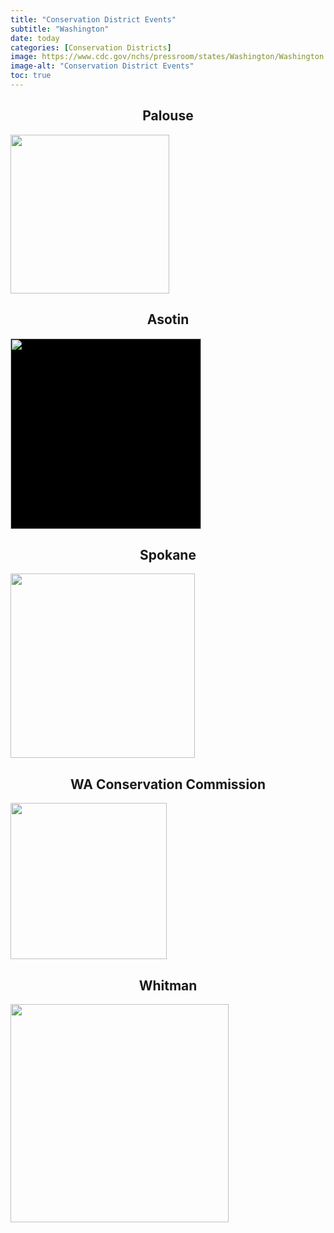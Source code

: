 ```yaml
---
title: "Conservation District Events"
subtitle: "Washington"
date: today
categories: [Conservation Districts]
image: https://www.cdc.gov/nchs/pressroom/states/Washington/Washington.png
image-alt: "Conservation District Events"
toc: true
---
```


## Palouse {style="text-align: center"}

[![](https://uploads-ssl.webflow.com/5faf8a950cdaa224e61edad9/5faf8a950cdaa2b7b91edcaf_pcd_logo.png){width="254"}](https://www.palousecd.org/blog/categories/events)

## Asotin {style="text-align: center"}

[![](https://asotincd.org/wp-content/uploads/2021/10/AsotinCD-logo-web-round.png){style="background: black" width="305"}](https://asotincd.org/news/)

## Spokane {style="text-align: center"}

[![](https://spokanecd.org/cdn/shop/files/SCD_Logo_Update_2021_CP_R_transparent_background_fd96aaae-5ed0-4ee1-81cb-6bafd3039eb8.png?height=180&v=1691787251){width="295"}](https://spokanecd.org/pages/events-workshops)

## WA Conservation Commission {style="text-align: center"}

[![](https://assets-global.website-files.com/5faf8a950cdaa250571edad5/5faf8a950cdaa232fe1edb17_washington-state-conservation-commission-logo.png){width="250"}](https://www.scc.wa.gov/events)

## Whitman {style="text-align: center"}

[![](https://whitmancd.org/wp-content/uploads/2023/07/WhitmanCD_logo01.png){width="349"}](https://whitmancd.org/news/)
